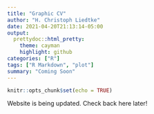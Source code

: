 ```yaml
---
title: "Graphic CV"
author: "H. Christoph Liedtke"
date: 2021-04-20T21:13:14-05:00
output:
  prettydoc::html_pretty:
    theme: cayman
    highlight: github
categories: ["R"]
tags: ["R Markdown", "plot"]
summary: "Coming Soon"
---
```


```r
knitr::opts_chunk$set(echo = TRUE)
```

Website is being updated. Check back here later!
